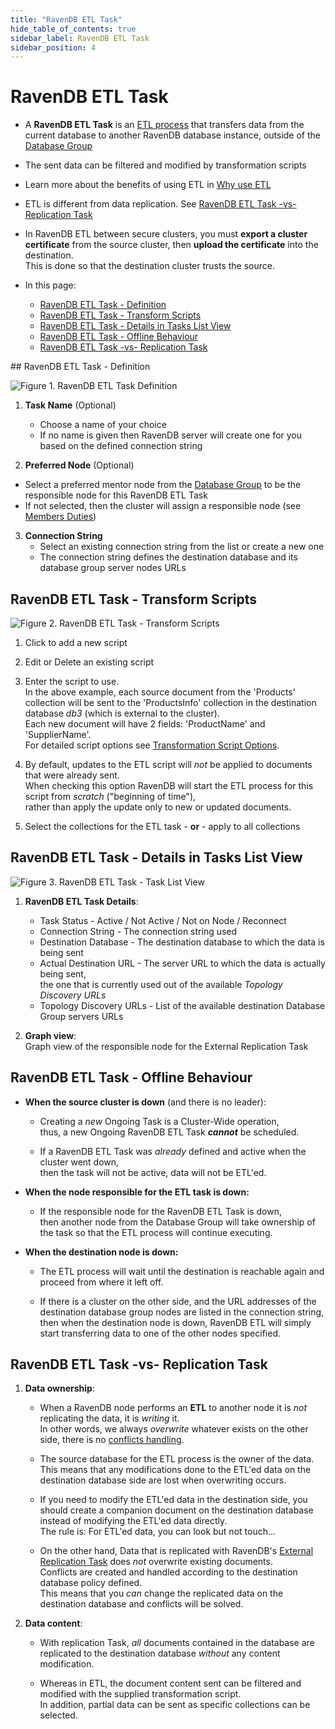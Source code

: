 ```yaml
---
title: "RavenDB ETL Task"
hide_table_of_contents: true
sidebar_label: RavenDB ETL Task
sidebar_position: 4
---
```



# RavenDB ETL Task
<Admonition type="note" title="">

* A **RavenDB ETL Task** is an [ETL process](../../../../server/ongoing-tasks/etl/basics.mdx#basics) 
  that transfers data from the current database to another RavenDB database instance, 
  outside of the [Database Group](../../../../studio/database/settings/manage-database-group.mdx)  

* The sent data can be filtered and modified by transformation scripts  

* Learn more about the benefits of using ETL in [Why use ETL](../../../../server/ongoing-tasks/etl/basics.mdx#why-use-etl)  

* ETL is different from data replication. See [RavenDB ETL Task -vs- Replication Task](../../../../studio/database/tasks/ongoing-tasks/ravendb-etl-task.mdx#ravendb-etl-task--vs--replication-task)  

* In RavenDB ETL between secure clusters, you must **export a cluster certificate** from the source cluster, then **upload the certificate** into the destination.  
  This is done so that the destination cluster trusts the source.  

* In this page:  
  * [RavenDB ETL Task - Definition](../../../../studio/database/tasks/ongoing-tasks/ravendb-etl-task.mdx#ravendb-etl-task---definition)  
  * [RavenDB ETL Task - Transform Scripts](../../../../studio/database/tasks/ongoing-tasks/ravendb-etl-task.mdx#ravendb-etl-task---transform-scripts)  
  * [RavenDB ETL Task - Details in Tasks List View](../../../../studio/database/tasks/ongoing-tasks/ravendb-etl-task.mdx#ravendb-etl-task---details-in-tasks-list-view)  
  * [RavenDB ETL Task - Offline Behaviour](../../../../studio/database/tasks/ongoing-tasks/ravendb-etl-task.mdx#ravendb-etl-task---offline-behaviour)  
  * [RavenDB ETL Task -vs- Replication Task](../../../../studio/database/tasks/ongoing-tasks/ravendb-etl-task.mdx#ravendb-etl-task--vs--replication-task)  
</Admonition>
## RavenDB ETL Task - Definition

![Figure 1. RavenDB ETL Task Definition](./assets/ravendb-etl-task-1.png)

1. **Task Name** (Optional)  
   * Choose a name of your choice  
   * If no name is given then RavenDB server will create one for you based on the defined connection string  

2. **Preferred Node** (Optional)  
  * Select a preferred mentor node from the [Database Group](../../../../studio/database/settings/manage-database-group.mdx) to be the responsible node for this RavenDB ETL Task  
  * If not selected, then the cluster will assign a responsible node (see [Members Duties](../../../../studio/database/settings/manage-database-group.mdx#database-group-topology---members-duties))  

3. **Connection String**  
   * Select an existing connection string from the list or create a new one  
   * The connection string defines the destination database and its database group server nodes URLs  


## RavenDB ETL Task - Transform Scripts

![Figure 2. RavenDB ETL Task - Transform Scripts](./assets/ravendb-etl-task-2.png)

1. Click to add a new script  

2. Edit or Delete an existing script  

3. Enter the script to use.  
   In the above example, each source document from the 'Products' collection will be sent to the 'ProductsInfo' collection in the destination database *db3* 
   (which is external to the cluster).  
   Each new document will have 2 fields: 'ProductName' and 'SupplierName'.  
   For detailed script options see [Transformation Script Options](../../../../server/ongoing-tasks/etl/raven.mdx#transformation-script-options).  

4. By default, updates to the ETL script will _not_ be applied to documents that were already sent.  
   When checking this option RavenDB will start the ETL process for this script from _scratch_ ("beginning of time"),  
   rather than apply the update only to new or updated documents.  

5. Select the collections for the ETL task - **or** - apply to all collections  


## RavenDB ETL Task - Details in Tasks List View

![Figure 3. RavenDB ETL Task - Task List View](./assets/ravendb-etl-task-3.png)

1. **RavenDB ETL Task Details**:
   *  Task Status - Active / Not Active / Not on Node / Reconnect  
   *  Connection String - The connection string used  
   *  Destination Database - The destination database to which the data is being sent  
   *  Actual Destination URL - The server URL to which the data is actually being sent,  
      the one that is currently used out of the available _Topology Discovery URLs_  
   *  Topology Discovery URLs - List of the available destination Database Group servers URLs  

2. **Graph view**:  
   Graph view of the responsible node for the External Replication Task  


## RavenDB ETL Task - Offline Behaviour

* **When the source cluster is down** (and there is no leader):  

  * Creating a _new_ Ongoing Task is a Cluster-Wide operation,  
    thus, a new Ongoing RavenDB ETL Task ***cannot*** be scheduled.  

  * If a RavenDB ETL Task was _already_ defined and active when the cluster went down,  
    then the task will not be active, data will not be ETL'ed.  

* **When the node responsible for the ETL task is down:**  

  * If the responsible node for the RavenDB ETL Task is down,  
    then another node from the Database Group will take ownership of the task so that the ETL process will continue executing.  

* **When the destination node is down:**  

  * The ETL process will wait until the destination is reachable again and proceed from where it left off.  

  * If there is a cluster on the other side, and the URL addresses of the destination database group nodes are listed in the connection string, 
    then when the destination node is down, RavenDB ETL will simply start transferring data to one of the other nodes specified.  


## RavenDB ETL Task -vs- Replication Task

1. **Data ownership**:  

    * When a RavenDB node performs an **ETL** to another node it is _not_ replicating the data, it is _writing_ it.  
      In other words, we always _overwrite_ whatever exists on the other side, there is no [conflicts handling](../../../../studio/database/settings/conflict-resolution.mdx).  

    * The source database for the ETL process is the owner of the data.  
      This means that any modifications done to the ETL'ed data on the destination database side are lost when overwriting occurs.  

    * If you need to modify the ETL'ed data in the destination side, you should create a companion document on the destination database instead of modifying the ETL'ed data directly.  
      The rule is: For ETL'ed data, you can look but not touch...  

    * On the other hand, Data that is replicated with RavenDB's [External Replication Task](../../../../studio/database/tasks/ongoing-tasks/external-replication-task.mdx) does _not_ overwrite existing documents.  
      Conflicts are created and handled according to the destination database policy defined.  
      This means that you _can_ change the replicated data on the destination database and conflicts will be solved.  

2. **Data content**:  

    * With replication Task, _all_ documents contained in the database are replicated to the destination database _without_ any content modification.  

    * Whereas in ETL, the document content sent can be filtered and modified with the supplied transformation script.  
      In addition, partial data can be sent as specific collections can be selected.  


